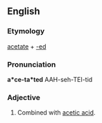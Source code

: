 ==English==

===Etymology===
[[acetate]] + [[-ed]]

===Pronunciation===
'''a*ce-ta*ted'''
AAH-seh-TEI-tid

===Adjective===
{{en-adj|-}}

# {{lb|en|chemistry}} Combined with [[acetic acid]].